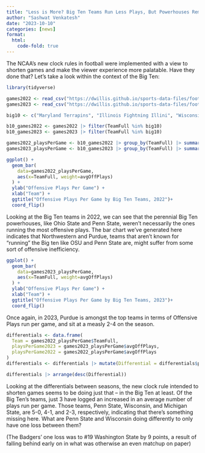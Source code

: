 ```yaml
---
title: "Less is More? Big Ten Teams Run Less Plays, But Powerhouses Remain Unaffected"
author: "Sashwat Venkatesh"
date: "2023-10-10"
categories: [news]
format:
  html:
    code-fold: true
---
```


The NCAA's new clock rules in football were implemented with a view to shorten games and make the viewer experience more palatable. Have they done that? Let's take a look within the context of the Big Ten:

```r
library(tidyverse)
```

```r
games2022 <- read_csv("https://dwillis.github.io/sports-data-files/footballlogs22.csv")
games2023 <- read_csv("https://dwillis.github.io/sports-data-files/footballlogs23.csv")

big10 <- c("Maryland Terrapins", "Illinois Fightning Illini", "Wisconsin Badgers", "Michigan State Spartans", "Michigan Wolverines", "Indiana Hoosiers", "Ohio State Buckeyes", "Penn State Nittany Lions", "Rutgers Scarlet Knights", "Iowa Hawkeyes", "Minnesota Golden Gophers", "Nebraska Cornhuskers", "Northwestern Wildcats", "Purdue Boilermakers")

b10_games2022 <- games2022 |> filter(TeamFull %in% big10)
b10_games2023 <- games2023 |> filter(TeamFull %in% big10)

games2022_playsPerGame <- b10_games2022 |> group_by(TeamFull) |> summarize(avgOffPlays = sum(OffensivePlays)/n())
games2023_playsPerGame <- b10_games2023 |> group_by(TeamFull) |> summarize(avgOffPlays = sum(OffensivePlays)/n())

ggplot() + 
  geom_bar(
    data=games2022_playsPerGame, 
    aes(x=TeamFull, weight=avgOffPlays)
  ) +
  ylab("Offensive Plays Per Game") +
  xlab("Team") +
  ggtitle("Offensive Plays Per Game by Big Ten Teams, 2022")+
  coord_flip()

```
Looking at the Big Ten teams in 2022, we can see that the perennial Big Ten powerhouses, like Ohio State and Penn State, weren't necessarily the ones running the most offensive plays. The bar chart we've generated here indicates that Northwestern and Purdue, teams that aren't known for "running" the Big ten like OSU and Penn State are, might suffer from some sort of offensive inefficiency.


```r
ggplot() + 
  geom_bar(
    data=games2023_playsPerGame, 
    aes(x=TeamFull, weight=avgOffPlays)
  ) +
  ylab("Offensive Plays Per Game") +
  xlab("Team") +
  ggtitle("Offensive Plays Per Game by Big Ten Teams, 2023")+
  coord_flip()
```
Once again, in 2023, Purdue is amongst the top teams in terms of Offensive Plays run per game, and sit at a measly 2-4 on the season.


```r
differentials <- data.frame(
  Team = games2022_playsPerGame$TeamFull,
  playsPerGame2023 = games2023_playsPerGame$avgOffPlays,
  playsPerGame2022 = games2022_playsPerGame$avgOffPlays
)
differentials <- differentials |> mutate(Differential = differentials$playsPerGame2023 - differentials$playsPerGame2022)

differentials |> arrange(desc(Differential))
```

Looking at the differentials between seasons, the new clock rule intended to shorten games seems to be doing just that -- in the Big Ten at least. Of the Big Ten's teams, just 3 have logged an increased in an average number of plays run per game. Those teams, Penn State, Wisconsin, and Michigan State, are 5-0, 4-1, and 2-3, respectively, indicating that there's something missing here. What are Penn State and Wisconsin doing differently to only have one loss between them?

(The Badgers' one loss was to #19 Washington State by 9 points, a result of falling behind early on in what was otherwise an even matchup on paper)